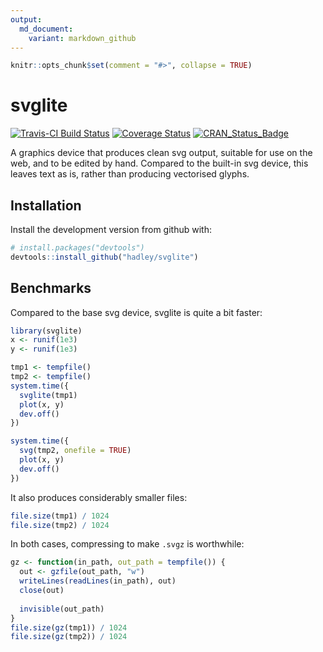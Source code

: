 ```yaml
---
output:
  md_document:
    variant: markdown_github
---
```


```r
knitr::opts_chunk$set(comment = "#>", collapse = TRUE)
```

# svglite

[![Travis-CI Build Status](https://travis-ci.org/hadley/svglite.svg?branch=master)](https://travis-ci.org/hadley/svglite) [![Coverage Status](https://img.shields.io/codecov/c/github/hadley/svglite/master.svg)](https://codecov.io/github/hadley/svglite?branch=master) [![CRAN\_Status\_Badge](http://www.r-pkg.org/badges/version/svglite)](http://cran.r-project.org/package=svglite)

A graphics device that produces clean svg output, suitable for use on the web, and to be edited by hand. Compared to the built-in svg device, this leaves text as is, rather than producing vectorised glyphs. 

## Installation

Install the development version from github with:

```R
# install.packages("devtools")
devtools::install_github("hadley/svglite")
```

## Benchmarks

Compared to the base svg device, svglite is quite a bit faster:

```r
library(svglite)
x <- runif(1e3)
y <- runif(1e3)

tmp1 <- tempfile()
tmp2 <- tempfile()
system.time({
  svglite(tmp1)
  plot(x, y)
  dev.off()
})

system.time({
  svg(tmp2, onefile = TRUE)
  plot(x, y)
  dev.off()
})
```

It also produces considerably smaller files:

```r
file.size(tmp1) / 1024
file.size(tmp2) / 1024
```

In both cases, compressing to make `.svgz` is worthwhile:

```r
gz <- function(in_path, out_path = tempfile()) {
  out <- gzfile(out_path, "w")
  writeLines(readLines(in_path), out)
  close(out)
  
  invisible(out_path)
}
file.size(gz(tmp1)) / 1024
file.size(gz(tmp2)) / 1024
```
